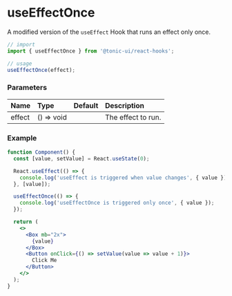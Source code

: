 # useEffectOnce

A modified version of the `useEffect` Hook that runs an effect only once.

```js
// import
import { useEffectOnce } from '@tonic-ui/react-hooks';

// usage
useEffectOnce(effect);
```

### Parameters

| Name | Type | Default | Description |
| :--- | :--- | :------ | :---------- |
| effect | () => void | | The effect to run. |

### Example

```jsx
function Component() {
  const [value, setValue] = React.useState(0);

  React.useEffect(() => {
    console.log('useEffect is triggered when value changes', { value });
  }, [value]);

  useEffectOnce(() => {
    console.log('useEffectOnce is triggered only once', { value });
  });

  return (
    <>
      <Box mb="2x">
        {value}
      </Box>
      <Button onClick={() => setValue(value => value + 1)}>
        Click Me
      </Button>
    </>
  );
}
```
